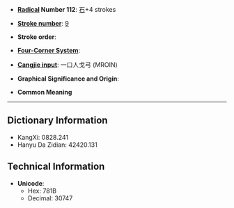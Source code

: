 * '''[[Wiktionary:Chinese radical index| Radical]] Number 112''': [[Wiktionary:Chinese radical index 石|石]]+4 strokes

* '''[[Wiktionary:Chinese total strokes index|Stroke number]]''': [[Wiktionary:Chinese total strokes index 9|9]]

* '''Stroke order''': 

* '''[[Wiktionary:Chinese four corner index|Four-Corner System]]''': 

* '''[[Wiktionary:Chinese Cangjie index|Cangjie input]]''': 一口人戈弓 (MROIN)

* '''Graphical Significance and Origin''': 

* '''Common Meaning'''

----

== Dictionary Information ==

* KangXi: 0828.241
* Hanyu Da Zidian: 42420.131

== Technical Information ==

* '''Unicode''':
** Hex: 781B
** Decimal: 30747